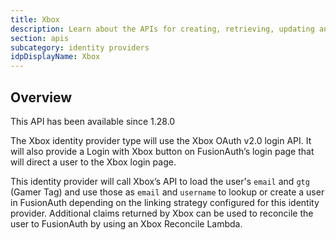 ```yaml
---
title: Xbox
description: Learn about the APIs for creating, retrieving, updating and disabling the Xbox identity provider.
section: apis
subcategory: identity providers
idpDisplayName: Xbox
---
```


<PremiumPlanBlurb />

## Overview

<Aside type="version">
This API has been available since 1.28.0
</Aside>

The Xbox identity provider type will use the Xbox OAuth v2.0 login API. It will also provide a <InlineUIElement>Login with Xbox</InlineUIElement> button on FusionAuth’s login page that will direct a user to the Xbox login page.

This identity provider will call Xbox’s API to load the user's `email` and `gtg` (Gamer Tag) and use those as `email` and `username` to lookup or create a user in FusionAuth depending on the linking strategy configured for this identity provider. Additional claims returned by Xbox can be used to reconcile the user to FusionAuth by using an Xbox Reconcile Lambda.

<TokenStorageNote idp_long_lived_token_type="refresh"
                  idp_refresh_additional_info_url="https://learn.microsoft.com/en-us/gaming/gdk/_content/gc/live/features/s2s-auth-calls/service-authentication/live-service-authentication-nav"
                  manual_idp_display_name={frontmatter.idpDisplayName}
                  token_name="refresh_token"
                  return_text="Xbox API"
                  hide_token_map_deprecation={true} />

<OauthIdpOperations idp_long_lived_token_type="refresh"
                    idp_refresh_additional_info_url="https://learn.microsoft.com/en-us/gaming/gdk/_content/gc/live/features/s2s-auth-calls/service-authentication/live-service-authentication-nav"
                    manual_idp_display_name={frontmatter.idpDisplayName}
                    idp_id="af53ab21-34c3-468a-8ba2-ecb3905f67f2"
                    idp_linking_strategy="CreatePendingLink"
                    idp_lowercase="xbox"
                    idp_since="12800"
                    idp_token_or_code="token or code"
                    idp_type="Xbox" />

